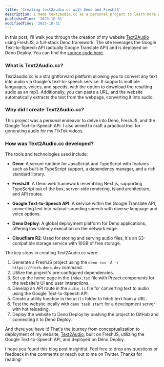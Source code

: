 ```yaml
---
title: 'Creating text2audio.cc with Deno and FreshJS'
description: I made text2audio.cc as a personal project to learn more about Deno, FreshJS, and Google text to speech API. I also wanted to create a useful tool that could help generate audio for my TikTok video.
publishedTime: '2023-10-31'
modifiedTime: '2023-10-31'
---
```


In this post, I'll walk you through the creation of my website [Text2Audio](https://text2audio.cc) using FreshJS, a full-stack Deno framework. The site leverages the Google Text-to-Speech API (actually Google Translate API) and is deployed on Deno Deploy. You can find the [source code here](https://github.com/dunkbing/text2audio).

### What is Text2Audio.cc?

Text2audio.cc is a straightforward platform allowing you to convert any text into audio via Google's text-to-speech service. It supports multiple languages, voices, and speeds, with the option to download the resulting audio as an mp3. Additionally, you can paste a URL, and the website automatically extracts the text from the webpage, converting it into audio.

### Why did I create Text2Audio.cc?

This project was a personal endeavor to delve into Deno, FreshJS, and the Google Text-to-Speech API. I also aimed to craft a practical tool for generating audio for my TikTok videos.

### How was Text2Audio.cc developed?

The tools and technologies used include:

- **Deno**: A secure runtime for JavaScript and TypeScript with features such as built-in TypeScript support, a dependency manager, and a rich standard library.

- **FreshJS**: A Deno web framework resembling Next.js, supporting TypeScript out of the box, server-side rendering, island architecture, and API routes.

- **Google Text-to-Speech API**: A service within the Google Translate API, converting text into natural-sounding speech with diverse language and voice options.

- **Deno Deploy**: A global deployment platform for Deno applications, offering low-latency execution on the network edge.

- **Cloudflare R2**: Used for storing and serving audio files, it's an S3-compatible storage service with 10GB of free storage.

The key steps in creating Text2Audio.cc were:

1. Generate a FreshJS project using the `deno run -A -r https://fresh.deno.dev` command.
2. Utilize the project's pre-configured dependencies.
3. Set up the home page in the `index.tsx` file with Preact components for the website's UI and user interactions.
4. Develop an API route in the `audio.ts` file for converting text to audio using the Google Text-to-Speech API.
5. Create a utility function in the `utils` folder to fetch text from a URL.
6. Test the website locally with `deno task start` for a development server with hot reloading.
7. Deploy the website to Deno Deploy by pushing the project to GitHub and connecting it to Deno Deploy.

And there you have it! That's the journey from conceptualization to deployment of my website, [Text2Audio](https://text2audio.cc), built on FreshJS, utilizing the Google Text-to-Speech API, and deployed on Deno Deploy.

I hope you found this blog post insightful. Feel free to drop any questions or feedback in the comments or reach out to me on Twitter. Thanks for reading!
